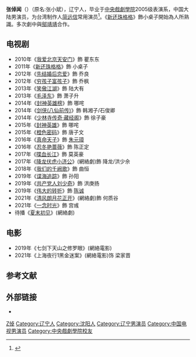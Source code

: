 {{Refimprove|time=2018-05-15T11:46:27+00:00}}
{{艺人
| 姓名 = 张倬闻
| 类型 = 男演员
| 图片 =
| 图片简介 =
| 图片尺寸 =
| 英文名 =
| 昵称 = 
| 罗马拼音 = Zhang Zhuo Wen
| 国籍 = {{PRC}}
| 民族 = [[汉族|汉族]]
| 出生日期 = {{birth date and age|1986|2|28}}
| 出生地点 = {{CHN}}[[辽宁省|辽宁省]][[沈阳市|沈阳市]]
| 职业 = 演员
| 语言 = [[普通话|普通话]]
| 教育程度 = [[中央戏剧学院|中央戏剧学院]]表演系
| 出道日期 = 2010年至今
| 经纪公司 = [[简远信|简远信]]工作室
| 代表作 =《[[封神英雄榜|封神英雄榜]]》
| 網站 =
| 獎項 =
| IMDb = 5092816
}}
{{NoteTA|G1=Show}}
'''张倬闻'''（{{bd|1986年|2月28日|catIdx=张}}）（原名:张小斌），辽宁人，毕业于[[中央戲劇學院|中央戲劇學院]]2005级表演系，中国大陆男演员，为台湾制作人[[简远信|简远信]]常用演员<ref>{{Cite web |url=http://ent.sina.com.cn/v/m/2014-10-30/doc-iawzunex4388120.shtml |title=《剑侠》白珊张倬闻演催泪母子情 |access-date=2014-11-05 |archive-date=2021-08-28 |archive-url=https://web.archive.org/web/20210828094248/http://ent.sina.com.cn/v/m/2014-10-30/doc-iawzunex4388120.shtml }}</REF>。《[[還珠格格_(2011年電視劇)|新还珠格格]]》飾小桌子開始為人所熟識。多次劇中與[[鄔靖靖|鄔靖靖]]合作。

== 电视剧 ==
*2010年《[[我爱北京天安门|我爱北京天安门]]》飾 瞿东东
*2011年《[[還珠格格_(2011年電視劇)|新还珠格格]]》飾 小桌子 
*2012年《[[先结婚后恋爱|先结婚后恋爱]]》飾 乔良 
*2012年《[[穷孩子富孩子|穷孩子富孩子]]》飾 乔枫 
*2013年《[[笑傲江湖_(2013年电视剧)|笑傲江湖]]》飾 陆大有 
*2013年《[[毛泽东_(电视剧)|毛泽东]]》飾 萧子升 
*2014年《[[封神英雄榜|封神英雄榜]]》飾 哪咤 
*2014年《[[剑侠|剑侠(八仙前传)]]》飾 韩湘子/石俊卿 
*2014年《[[少林寺传奇·藏经阁|少林寺传奇·藏经阁]]》飾 徐子豪 
*2015年《[[封神英雄|封神英雄]]》飾 哪咤
*2015年《[[橙色密码|橙色密码]]》飾 唐子文 
*2016年《[[真命天子_(中国大陆电视剧)|真命天子]]》飾 [[朱元璋|朱元璋]]
*2016年《[[忍冬艳蔷薇|忍冬艳蔷薇]]》飾 陈正定
*2017年《[[喋血长江|喋血长江]]》飾 莫英豪
*2017年《[[降龙伏虎小济公|降龙伏虎小济公]]》(網絡劇)飾 降龙/洪少佘
*2018年《[[我们的千阙歌|我们的千阙歌]]》飾 曲恒
*2019年《[[谍海追踪|谍海追踪]]》飾 孙阳
*2019年《[[共产党人刘少奇|共产党人刘少奇]]》飾 洪庚扬
*2019年《[[伟大的转折|伟大的转折]]》飾 [[陈诚|陈诚]]
*2021年《[[清风朗月花正开|清风朗月花正开]]》(網絡劇)飾 何质谷
*2021年《[[一念时光|一念时光]]》飾 宫彧
*待播《[[夏末初见|夏末初见]]》(網絡劇)

==  电影==
*2019年《七剑下天山之修罗眼》(網絡電影)
*2021年《上海夜行1黑金迷案》(網絡電影)饰 梁家晋

== 参考文献 ==
{{Reflist}}

== 外部链接 ==
* {{Sinaweibo|1648585491}}
{{DEFAULTSORT:Z张}}
[[Category:张姓|Z倬]]
[[Category:辽宁人|Category:辽宁人]]
[[Category:沈阳人|Category:沈阳人]]
[[Category:辽宁男演员|Category:辽宁男演员]]
[[Category:中国电视男演员|Category:中国电视男演员]]
[[Category:中央戲劇學院校友|Category:中央戲劇學院校友]]